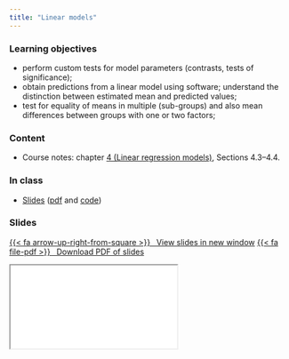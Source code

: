 ```yaml
---
title: "Linear models"
---
```


### Learning objectives

* perform custom tests for model parameters (contrasts, tests of significance);
- obtain predictions from a linear model using software; understand the distinction between estimated mean and predicted values;
- test for equality of means in multiple (sub-groups) and also mean differences between groups with one or two factors;

### Content


- Course notes: chapter [4 (Linear regression models)](https://lbelzile.github.io/math60604a/linearmodels.html), Sections 4.3--4.4.


### In class

- [Slides](../slides/MATH60604A-slides4.html) ([pdf](../slides/MATH60604A-slides4.pdf) and [code](MATH60604A-slides4.R))


### Slides


<p class="text-center"><a class="btn btn-success btn-lg" target="_blank" href="../slides/MATH60604A-slides4.html">{{< fa arrow-up-right-from-square >}} &ensp;View slides in new window</a> <a class="btn btn-success btn-lg" target="_blank" href="../slides/MATH60604A-slides4.pdf" role="button">{{< fa file-pdf >}} &ensp;Download PDF of slides</a></p>

<div class="ratio ratio-16x9">
<iframe class="slide-deck" src="../slides/MATH60604A-slides4.html"></iframe>
</div>

